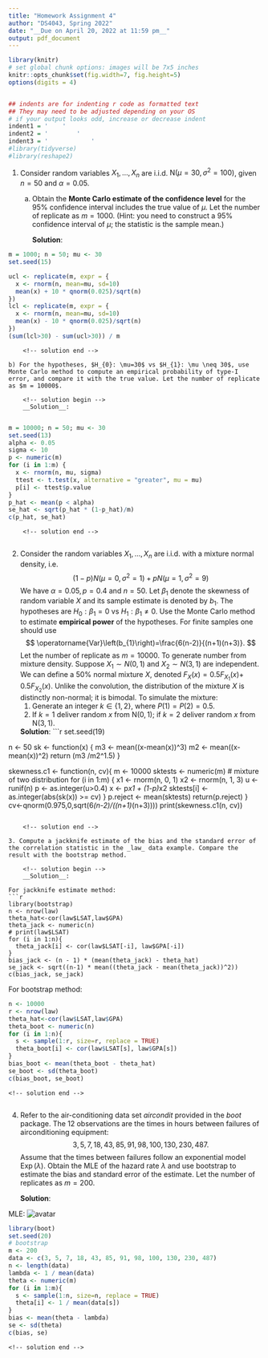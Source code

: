 ```yaml
---
title: "Homework Assignment 4"
author: "DS4043, Spring 2022"
date: "__Due on April 20, 2022 at 11:59 pm__"
output: pdf_document
---
```



```r
library(knitr)
# set global chunk options: images will be 7x5 inches
knitr::opts_chunk$set(fig.width=7, fig.height=5)
options(digits = 4)


## indents are for indenting r code as formatted text
## They may need to be adjusted depending on your OS
# if your output looks odd, increase or decrease indent
indent1 = '    '
indent2 = '        '
indent3 = '            '
#library(tidyverse)
#library(reshape2)
```


1. Consider random variables $X_{1}, \ldots, X_{n}$ are i.i.d. $\mathrm{N}\left(\mu=30, \sigma^{2}=100\right)$, given $n=50$ and $\alpha=0.05$.
    a) Obtain the **Monte Carlo estimate of the confidence level** for the $95 \%$ confidence interval includes the true value of $\mu$. Let the number of replicate as $m = 1000$. (Hint: you need to construct a 95% confidence interval of $\mu$; the statistic is the sample mean.)

        <!-- solution begin -->
        __Solution__:
        
```r
m = 1000; n = 50; mu <- 30
set.seed(15)

ucl <- replicate(m, expr = {
  x <- rnorm(n, mean=mu, sd=10)
  mean(x) + 10 * qnorm(0.025)/sqrt(n)
})
lcl <- replicate(m, expr = {
  x <- rnorm(n, mean=mu, sd=10)
  mean(x) - 10 * qnorm(0.025)/sqrt(n)
})
(sum(lcl>30) - sum(ucl>30)) / m
```

        <!-- solution end -->    
    
    b) For the hypotheses, $H_{0}: \mu=30$ vs $H_{1}: \mu \neq 30$, use Monte Carlo method to compute an empirical probability of type-I error, and compare it with the true value. Let the number of replicate as $m = 10000$.
  
        <!-- solution begin -->
        __Solution__:
        
```r
m = 10000; n = 50; mu <- 30
set.seed(13)
alpha <- 0.05
sigma <- 10
p <- numeric(m)
for (i in 1:m) {
  x <- rnorm(n, mu, sigma)
  ttest <- t.test(x, alternative = "greater", mu = mu)
  p[i] <- ttest$p.value
}
p_hat <- mean(p < alpha)
se_hat <- sqrt(p_hat * (1-p_hat)/m)
c(p_hat, se_hat)
```
    
        <!-- solution end -->
        
  
        
2. Consider the random variables $X_{1}, \ldots, X_{n}$ are i.i.d. with a mixture normal density, i.e.
$$
(1-p) N\left(\mu=0, \sigma^{2}=1\right)+p N\left(\mu=1, \sigma^{2}=9\right)
$$
We have $\alpha=0.05, p=0.4$ and $n=50$. Let $\beta_{1}$ denote the skewness of random variable $X$ and its sample estimate is denoted by $b_{1}$. The hypotheses are $H_{0}: \beta_{1}=0$ vs $H_{1}: \beta_{1} \neq 0$. Use the Monte Carlo method to estimate **empirical power** of the hypotheses. 
For finite samples one should use
$$
\operatorname{Var}\left(b_{1}\right)=\frac{6(n-2)}{(n+1)(n+3)}.
$$
Let the number of replicate as $m = 10000$.
To generate number from mixture density. Suppose $X_{1} \sim N(0,1)$ and $X_{2} \sim N(3,1)$ are independent.
We can define a $50 \%$ normal mixture $X$, denoted $F_{X}(x)=0.5 F_{X_{1}}(x)+$ $0.5 F_{X_{2}}(x)$. Unlike the convolution, the distribution of the mixture $X$ is distinctly non-normal; it is bimodal.
To simulate the mixture:
    1. Generate an integer $k \in\{1,2\}$, where $P(1)=P(2)=0.5$.
    2. If $k=1$ deliver random $x$ from $\mathrm{N}(0,1)$; if $k=2$ deliver random $x$ from $\mathrm{N}(3,1)$.

    <!-- solution begin -->
    __Solution__:
```r
set.seed(19)

n <- 50 
sk <- function(x) {
  m3 <- mean((x-mean(x))^3)
  m2 <- mean((x-mean(x))^2)
  return (m3 /m2^1.5)
}

skewness.c1 <- function(n, cv){
  m <- 10000
  sktests <- numeric(m)
  # mixture of two distribution
  for (i in 1:m) {
    x1 <- rnorm(n, 0, 1)
    x2 <- rnorm(n, 1, 3)
    u <- runif(n)
    p <- as.integer(u>0.4)
    x <- p*x1 + (1-p)*x2
    sktests[i] <- as.integer(abs(sk(x)) >= cv)
  }
  p.reject <- mean(sktests)
  return(p.reject)
}
cv<-qnorm(0.975,0,sqrt(6*(n-2)/((n+1)*(n+3))))
print(skewness.c1(n, cv))
```

    <!-- solution end -->
        
3. Compute a jackknife estimate of the bias and the standard error of the correlation statistic in the _law_ data example. Compare the result with the bootstrap method.

    <!-- solution begin -->
    __Solution__:
    
For jackknife estimate method: 
```r
library(bootstrap)
n <- nrow(law)
theta_hat<-cor(law$LSAT,law$GPA)
theta_jack <- numeric(n)
# print(law$LSAT)
for (i in 1:n){
  theta_jack[i] <- cor(law$LSAT[-i], law$GPA[-i])
}
bias_jack <- (n - 1) * (mean(theta_jack) - theta_hat)
se_jack <- sqrt((n-1) * mean((theta_jack - mean(theta_jack))^2))
c(bias_jack, se_jack)
```

For bootstrap method:
```r
n <- 10000
r <- nrow(law)
theta_hat<-cor(law$LSAT,law$GPA)
theta_boot <- numeric(n)
for (i in 1:n){
  s <- sample(1:r, size=r, replace = TRUE)
  theta_boot[i] <- cor(law$LSAT[s], law$GPA[s])
}
bias_boot <- mean(theta_boot - theta_hat)
se_boot <- sd(theta_boot)
c(bias_boot, se_boot)

```

    <!-- solution end --> 
        
4. Refer to the air-conditioning data set _aircondit_ provided in the _boot_ package. The 12 observations are the times in hours between failures of airconditioning equipment:
$$
3,5,7,18,43,85,91,98,100,130,230,487 .
$$
Assume that the times between failures follow an exponential model $\operatorname{Exp}(\lambda)$. Obtain the MLE of the hazard rate $\lambda$ and use bootstrap to estimate the bias and standard error of the estimate. Let the number of replicates as $m=200$.

    <!-- solution begin -->
    __Solution__:
        
MLE: 
![avatar](MLE.jpg)
```r
library(boot)
set.seed(20)
# bootstrap
m <- 200
data <- c(3, 5, 7, 18, 43, 85, 91, 98, 100, 130, 230, 487)
n <- length(data)
lambda <- 1 / mean(data)
theta <- numeric(m)
for (i in 1:m){
  s <- sample(1:n, size=n, replace = TRUE)
  theta[i] <- 1 / mean(data[s])
}
bias <- mean(theta - lambda)
se <- sd(theta)
c(bias, se)
```
  
    <!-- solution end --> 


  
    
    
    
    
    
    
    
    
    
    
    
    
    
    
    
    
    
    
